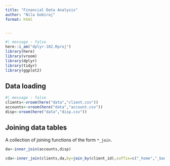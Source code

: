 ```yaml
---
title: "Financial Data Analysis"
author: "Nila Gobiraj"
format: html


---
```

```r
#| message : false
here::i_am("dplyr-102.Rproj")
library(here)
library(vroom)
library(dplyr)
library(tidyr)
library(ggplot2)
```
## Data loading
```r
#| message : false
clients<-vroom(here("data","client.csv"))
accounts<-vroom(here("data","account.csv"))
disp<-vroom(here("data","disp.csv"))
```

## Joining data tables
A collection of joining functions of the form `*_join`.

```r
da<-inner_join(accounts,disp)
```
```r
cda<-inner_join(clients,da,by=join_by(client_id),suffix=c("_home","_bank"))
```

```r

```

